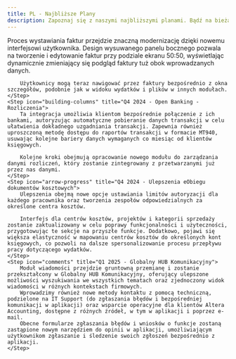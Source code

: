 ```yaml
---
title: PL - Najbliższe Plany
description: Zapoznaj się z naszymi najbliższymi planami. Bądź na bieżąco z nadchodzącymi funkcjami i ulepszeniami Altera.
---
```




<Steps>
    <Step icon="file-invoice-dollar" title="09.2024 - Odświeżenie procesu wystawiania faktur">
        Proces wystawiania faktur przejdzie znaczną modernizację dzięki nowemu interfejsowi użytkownika. Design wysuwanego panelu bocznego pozwala na tworzenie i edytowanie faktur przy podziale ekranu 50:50, wyświetlając dynamicznie zmieniający się podgląd faktury tuż obok wprowadzanych danych.

        Użytkownicy mogą teraz nawigować przez faktury bezpośrednio z okna szczegółów, podobnie jak w widoku wydatków i plików w innych modułach.
    </Step>
    <Step icon="building-columns" title="Q4 2024 - Open Banking - Rozliczenia">
        Ta integracja umożliwia klientom bezpośrednie połączenie z ich bankami, autoryzując automatyczne pobieranie danych transakcji w celu ułatwienia dokładnego uzgadniania transakcji. Zapewnia również uproszczoną metodę dostępu do raportów transakcji w formacie MT940, usuwając kolejne bariery danych wymaganych co miesiąc od klientów księgowych.

        Kolejne kroki obejmują opracowanie nowego modułu do zarządzania danymi rozliczeń, który zostanie zintegrowany z przetwarzanymi już przez nas danymi.
    </Step>
    <Step icon="arrow-progress" title="Q4 2024 - Ulepszenia eObiegu dokumentów kosztowych">
        Ulepszenia obejmą nowe opcje ustawiania limitów autoryzacji dla każdego pracownika oraz tworzenia zespołów odpowiedzialnych za określone centra kosztów.

        Interfejs dla centrów kosztów, projektów i kategorii sprzedaży zostanie zaktualizowany w celu poprawy funkcjonalności i użyteczności, przygotowując te sekcje na przyszłe funkcje. Dodatkowo, pojawi się większa elastyczność w mapowaniu centrów kosztów do określonych kont księgowych, co pozwoli na dalsze spersonalizowanie procesu przepływu pracy dotyczącego wydatków.
    </Step>
    <Step icon="comments" title="Q1 2025 - Globalny HUB Komunikacyjny">
        Moduł wiadomości przejdzie gruntowną przemianę i zostanie przekształcony w Globalny HUB Komunikacyjny, oferujący ulepszone możliwości wyszukiwania we wszystkich tematach oraz zjednoczony widok wiadomości w różnych kontekstach firmowych.
        Wprowadzimy również nowe metody kontaktu z pomocą techniczną, podzielone na IT Support (do zgłaszania błędów i bezpośredniej komunikacji w aplikacji) oraz wsparcie operacyjne dla klientów Altera Accounting, dostępne z różnych źródeł, w tym w aplikacji i poprzez e-mail.
        Obecne formularze zgłaszania błędów i wniosków o funkcje zostaną zastąpione nowym narzędziem do opinii w aplikacji, umożliwiającym użytkownikom zgłaszanie i śledzenie swoich zgłoszeń bezpośrednio z aplikacji.
    </Step>
</Steps>

